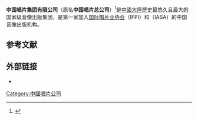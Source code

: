 {{noteTA
|G1 = Show
|G2 = Music
}}
{{Infobox company
| name = 中国唱片集团有限公司
| name_en = China Record Group Co., Ltd.
| logo = 
| logo_size = 
| logo_caption = 
| type = [[非上市公司|非上市公司]]
| industry = [[音乐产业|音乐产业]]
| fate = 
| predecessor = {{Plain list|
* 大中华唱片公司
* 东方百代唱片公司
* 胜利唱片公司
}}
| former_name = 中国唱片总公司
| successor = 
| foundation = {{Start date and age|df=yes|1949|05|29}}<ref name="history">{{cite web|title=光辉历程|url=http://www.china-crc.com.cn/View/2634.html|publisher=中国唱片总公司官方网站|accessdate=2017-05-23|archive-date=2020-09-25|archive-url=https://web.archive.org/web/20200925102218/https://www.china-crc.com.cn/View/2634.html|dead-url=no}}</ref>
| defunct = <!-- {{End date|YYYY|MM|DD}} -->
| location = {{PRC}}<br>[[北京市|北京市]][[西城区|西城区]]<br />天宁寺前街2号国家音乐产业基地<br />中唱园区B座3层
| area_served = {{CHNMLD}}
| key_people = 高琦（总经理）
| owner = [[中国华录集团|中国华录集团]]
| homepage = {{URL|www.china-crc.com.cn}}
}}

'''中国唱片集团有限公司'''（原名'''中国唱片总公司'''）<ref>{{Cite web|title=公司简介|url=https://www.china-crc.com.cn/View/2543.html|accessdate=2020-10-06|publisher=中国唱片集团有限公司|archive-url=https://web.archive.org/web/20201027185047/https://www.china-crc.com.cn/View/2543.html|archive-date=2020-10-27|dead-url=no}}</ref>是[[中國大陸|中國大陸]]歷史最悠久且最大的国家级音像出版集团，是第一家加入[[国际唱片业协会|国际唱片业协会]]（IFPI）和{{link-en|国际音像档案协会|International Association of Sound and Audiovisual Archives}}（IASA）的中国音像出版机构。

== 参考文献 ==
{{reflist}}

== 外部链接 ==
* {{official|http://www.china-crc.com.cn/}}

{{中国唱片及影视公司}}

[[Category:中國唱片公司|Category:中國唱片公司]]